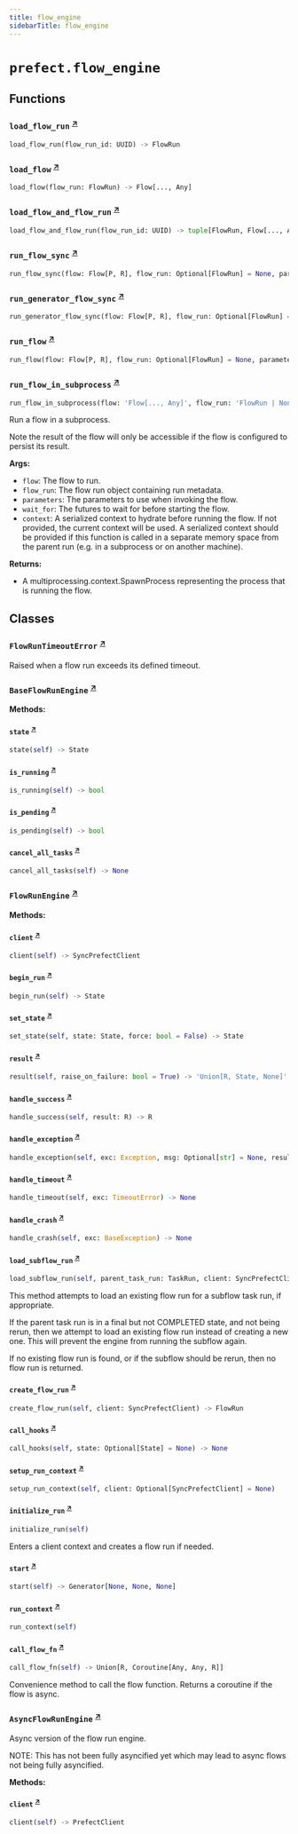 ```yaml
---
title: flow_engine
sidebarTitle: flow_engine
---
```


# `prefect.flow_engine`

## Functions

### `load_flow_run` <sup><a href="https://github.com/prefecthq/prefect/blob/main/src/prefect/flow_engine.py#L124" target="_blank">↗</a></sup>

```python
load_flow_run(flow_run_id: UUID) -> FlowRun
```

### `load_flow` <sup><a href="https://github.com/prefecthq/prefect/blob/main/src/prefect/flow_engine.py#L130" target="_blank">↗</a></sup>

```python
load_flow(flow_run: FlowRun) -> Flow[..., Any]
```

### `load_flow_and_flow_run` <sup><a href="https://github.com/prefecthq/prefect/blob/main/src/prefect/flow_engine.py#L146" target="_blank">↗</a></sup>

```python
load_flow_and_flow_run(flow_run_id: UUID) -> tuple[FlowRun, Flow[..., Any]]
```

### `run_flow_sync` <sup><a href="https://github.com/prefecthq/prefect/blob/main/src/prefect/flow_engine.py#L1354" target="_blank">↗</a></sup>

```python
run_flow_sync(flow: Flow[P, R], flow_run: Optional[FlowRun] = None, parameters: Optional[Dict[str, Any]] = None, wait_for: Optional[Iterable[PrefectFuture[Any]]] = None, return_type: Literal['state', 'result'] = 'result', context: Optional[dict[str, Any]] = None) -> Union[R, State, None]
```

### `run_generator_flow_sync` <sup><a href="https://github.com/prefecthq/prefect/blob/main/src/prefect/flow_engine.py#L1402" target="_blank">↗</a></sup>

```python
run_generator_flow_sync(flow: Flow[P, R], flow_run: Optional[FlowRun] = None, parameters: Optional[Dict[str, Any]] = None, wait_for: Optional[Iterable[PrefectFuture[Any]]] = None, return_type: Literal['state', 'result'] = 'result', context: Optional[dict[str, Any]] = None) -> Generator[R, None, None]
```

### `run_flow` <sup><a href="https://github.com/prefecthq/prefect/blob/main/src/prefect/flow_engine.py#L1486" target="_blank">↗</a></sup>

```python
run_flow(flow: Flow[P, R], flow_run: Optional[FlowRun] = None, parameters: Optional[Dict[str, Any]] = None, wait_for: Optional[Iterable[PrefectFuture[R]]] = None, return_type: Literal['state', 'result'] = 'result', error_logger: Optional[logging.Logger] = None, context: Optional[dict[str, Any]] = None) -> R | State | None | Coroutine[Any, Any, R | State | None] | Generator[R, None, None] | AsyncGenerator[R, None]
```

### `run_flow_in_subprocess` <sup><a href="https://github.com/prefecthq/prefect/blob/main/src/prefect/flow_engine.py#L1559" target="_blank">↗</a></sup>

```python
run_flow_in_subprocess(flow: 'Flow[..., Any]', flow_run: 'FlowRun | None' = None, parameters: dict[str, Any] | None = None, wait_for: Iterable[PrefectFuture[Any]] | None = None, context: dict[str, Any] | None = None) -> multiprocessing.context.SpawnProcess
```


Run a flow in a subprocess.

Note the result of the flow will only be accessible if the flow is configured to
persist its result.

**Args:**
- `flow`: The flow to run.
- `flow_run`: The flow run object containing run metadata.
- `parameters`: The parameters to use when invoking the flow.
- `wait_for`: The futures to wait for before starting the flow.
- `context`: A serialized context to hydrate before running the flow. If not provided,
the current context will be used. A serialized context should be provided if
this function is called in a separate memory space from the parent run (e.g.
in a subprocess or on another machine).

**Returns:**
- A multiprocessing.context.SpawnProcess representing the process that is running the flow.


## Classes

### `FlowRunTimeoutError` <sup><a href="https://github.com/prefecthq/prefect/blob/main/src/prefect/flow_engine.py#L120" target="_blank">↗</a></sup>


Raised when a flow run exceeds its defined timeout.


### `BaseFlowRunEngine` <sup><a href="https://github.com/prefecthq/prefect/blob/main/src/prefect/flow_engine.py#L153" target="_blank">↗</a></sup>

**Methods:**

#### `state` <sup><a href="https://github.com/prefecthq/prefect/blob/main/src/prefect/flow_engine.py#L178" target="_blank">↗</a></sup>

```python
state(self) -> State
```

#### `is_running` <sup><a href="https://github.com/prefecthq/prefect/blob/main/src/prefect/flow_engine.py#L181" target="_blank">↗</a></sup>

```python
is_running(self) -> bool
```

#### `is_pending` <sup><a href="https://github.com/prefecthq/prefect/blob/main/src/prefect/flow_engine.py#L186" target="_blank">↗</a></sup>

```python
is_pending(self) -> bool
```

#### `cancel_all_tasks` <sup><a href="https://github.com/prefecthq/prefect/blob/main/src/prefect/flow_engine.py#L191" target="_blank">↗</a></sup>

```python
cancel_all_tasks(self) -> None
```

### `FlowRunEngine` <sup><a href="https://github.com/prefecthq/prefect/blob/main/src/prefect/flow_engine.py#L230" target="_blank">↗</a></sup>

**Methods:**

#### `client` <sup><a href="https://github.com/prefecthq/prefect/blob/main/src/prefect/flow_engine.py#L236" target="_blank">↗</a></sup>

```python
client(self) -> SyncPrefectClient
```

#### `begin_run` <sup><a href="https://github.com/prefecthq/prefect/blob/main/src/prefect/flow_engine.py#L280" target="_blank">↗</a></sup>

```python
begin_run(self) -> State
```

#### `set_state` <sup><a href="https://github.com/prefecthq/prefect/blob/main/src/prefect/flow_engine.py#L319" target="_blank">↗</a></sup>

```python
set_state(self, state: State, force: bool = False) -> State
```




#### `result` <sup><a href="https://github.com/prefecthq/prefect/blob/main/src/prefect/flow_engine.py#L336" target="_blank">↗</a></sup>

```python
result(self, raise_on_failure: bool = True) -> 'Union[R, State, None]'
```

#### `handle_success` <sup><a href="https://github.com/prefecthq/prefect/blob/main/src/prefect/flow_engine.py#L362" target="_blank">↗</a></sup>

```python
handle_success(self, result: R) -> R
```

#### `handle_exception` <sup><a href="https://github.com/prefecthq/prefect/blob/main/src/prefect/flow_engine.py#L382" target="_blank">↗</a></sup>

```python
handle_exception(self, exc: Exception, msg: Optional[str] = None, result_store: Optional[ResultStore] = None) -> State
```

#### `handle_timeout` <sup><a href="https://github.com/prefecthq/prefect/blob/main/src/prefect/flow_engine.py#L415" target="_blank">↗</a></sup>

```python
handle_timeout(self, exc: TimeoutError) -> None
```

#### `handle_crash` <sup><a href="https://github.com/prefecthq/prefect/blob/main/src/prefect/flow_engine.py#L433" target="_blank">↗</a></sup>

```python
handle_crash(self, exc: BaseException) -> None
```

#### `load_subflow_run` <sup><a href="https://github.com/prefecthq/prefect/blob/main/src/prefect/flow_engine.py#L442" target="_blank">↗</a></sup>

```python
load_subflow_run(self, parent_task_run: TaskRun, client: SyncPrefectClient, context: FlowRunContext) -> Union[FlowRun, None]
```

This method attempts to load an existing flow run for a subflow task
run, if appropriate.

If the parent task run is in a final but not COMPLETED state, and not
being rerun, then we attempt to load an existing flow run instead of
creating a new one. This will prevent the engine from running the
subflow again.

If no existing flow run is found, or if the subflow should be rerun,
then no flow run is returned.


#### `create_flow_run` <sup><a href="https://github.com/prefecthq/prefect/blob/main/src/prefect/flow_engine.py#L491" target="_blank">↗</a></sup>

```python
create_flow_run(self, client: SyncPrefectClient) -> FlowRun
```

#### `call_hooks` <sup><a href="https://github.com/prefecthq/prefect/blob/main/src/prefect/flow_engine.py#L526" target="_blank">↗</a></sup>

```python
call_hooks(self, state: Optional[State] = None) -> None
```

#### `setup_run_context` <sup><a href="https://github.com/prefecthq/prefect/blob/main/src/prefect/flow_engine.py#L583" target="_blank">↗</a></sup>

```python
setup_run_context(self, client: Optional[SyncPrefectClient] = None)
```

#### `initialize_run` <sup><a href="https://github.com/prefecthq/prefect/blob/main/src/prefect/flow_engine.py#L665" target="_blank">↗</a></sup>

```python
initialize_run(self)
```

Enters a client context and creates a flow run if needed.


#### `start` <sup><a href="https://github.com/prefecthq/prefect/blob/main/src/prefect/flow_engine.py#L741" target="_blank">↗</a></sup>

```python
start(self) -> Generator[None, None, None]
```

#### `run_context` <sup><a href="https://github.com/prefecthq/prefect/blob/main/src/prefect/flow_engine.py#L753" target="_blank">↗</a></sup>

```python
run_context(self)
```

#### `call_flow_fn` <sup><a href="https://github.com/prefecthq/prefect/blob/main/src/prefect/flow_engine.py#L772" target="_blank">↗</a></sup>

```python
call_flow_fn(self) -> Union[R, Coroutine[Any, Any, R]]
```

Convenience method to call the flow function. Returns a coroutine if the
flow is async.


### `AsyncFlowRunEngine` <sup><a href="https://github.com/prefecthq/prefect/blob/main/src/prefect/flow_engine.py#L790" target="_blank">↗</a></sup>


Async version of the flow run engine.

NOTE: This has not been fully asyncified yet which may lead to async flows
not being fully asyncified.


**Methods:**

#### `client` <sup><a href="https://github.com/prefecthq/prefect/blob/main/src/prefect/flow_engine.py#L803" target="_blank">↗</a></sup>

```python
client(self) -> PrefectClient
```
